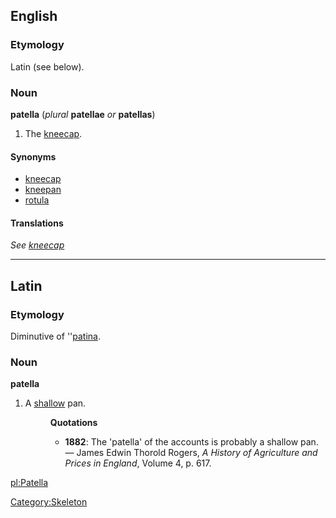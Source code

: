 {{wikipedia}}
==English==
===Etymology===
Latin (see below).

===Noun===
'''patella''' (''plural'' '''patellae''' ''or'' '''patellas''')

#The [[kneecap]].

====Synonyms====
* [[kneecap]]
* [[kneepan]]
* [[rotula]]

====Translations====
''See [[kneecap]]''

----

==Latin==
===Etymology===
Diminutive of ''[[patina#Latin|patina]].

===Noun===
'''patella'''

#A [[shallow]] pan.
#:'''Quotations'''
#:*'''1882''': The 'patella' of the accounts is probably a shallow pan. &mdash; James Edwin Thorold Rogers, ''A History of Agriculture and Prices in England'', Volume 4, p. 617.

[[Category:Skeleton]]

[[pl:Patella]]